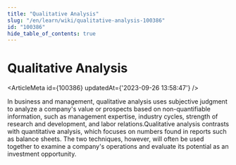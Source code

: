 ```yaml
---
title: "Qualitative Analysis"
slug: "/en/learn/wiki/qualitative-analysis-100386"
id: "100386"
hide_table_of_contents: true
---
```



# Qualitative Analysis

<ArticleMeta id={100386} updatedAt={'2023-09-26 13:58:47'} />
<div className='border-solid border-b border-t-0 my-4 border-[var(--ifm-color-gray-300)]' />

In business and management, qualitative analysis uses subjective judgment to analyze a company's value or prospects based on non-quantifiable information, such as management expertise, industry cycles, strength of research and development, and labor relations.Qualitative analysis contrasts with quantitative analysis, which focuses on numbers found in reports such as balance sheets. The two techniques, however, will often be used together to examine a company's operations and evaluate its potential as an investment opportunity.
